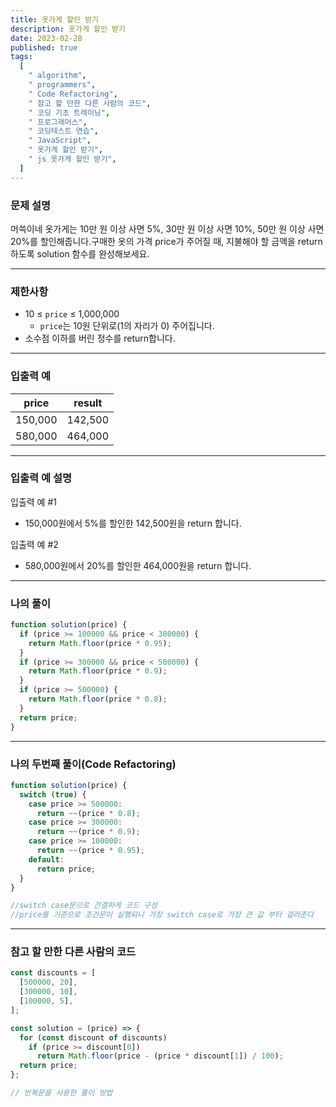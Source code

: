 ```yaml
---
title: 옷가게 할인 받기
description: 옷가게 할인 받기
date: 2023-02-28
published: true
tags:
  [
    " algorithm",
    " programmers",
    " Code Refactoring",
    " 참고 할 만한 다른 사람의 코드",
    " 코딩 기초 트레이닝",
    " 프로그래머스",
    " 코딩테스트 연습",
    " JavaScript",
    " 옷가게 할인 받기",
    " js 옷가게 할인 받기",
  ]
---
```


### 문제 설명

머쓱이네 옷가게는 10만 원 이상 사면 5%, 30만 원 이상 사면 10%, 50만 원 이상 사면 20%를 할인해줍니다.구매한 옷의 가격 price가 주어질 때, 지불해야 할 금액을 return 하도록 solution 함수를 완성해보세요.

---

### 제한사항

- 10 ≤ `price` ≤ 1,000,000
  - `price`는 10원 단위로(1의 자리가 0) 주어집니다.
- 소수점 이하를 버린 정수를 return합니다.

---

### 입출력 예

| price   | result  |
| ------- | ------- |
| 150,000 | 142,500 |
| 580,000 | 464,000 |

---

### 입출력 예 설명

입출력 예 #1

- 150,000원에서 5%를 할인한 142,500원을 return 합니다.

입출력 예 #2

- 580,000원에서 20%를 할인한 464,000원을 return 합니다.

---

### 나의 풀이

```jsx
function solution(price) {
  if (price >= 100000 && price < 300000) {
    return Math.floor(price * 0.95);
  }
  if (price >= 300000 && price < 500000) {
    return Math.floor(price * 0.9);
  }
  if (price >= 500000) {
    return Math.floor(price * 0.8);
  }
  return price;
}
```

---

### 나의 두번째 풀이(Code Refactoring)

```jsx
function solution(price) {
  switch (true) {
    case price >= 500000:
      return ~~(price * 0.8);
    case price >= 300000:
      return ~~(price * 0.9);
    case price >= 100000:
      return ~~(price * 0.95);
    default:
      return price;
  }
}

//switch case문으로 간결하게 코드 구성
//price를 기준으로 조건문이 실행되니 가장 switch case로 가장 큰 값 부터 걸러준다
```

---

### 참고 할 만한 다른 사람의 코드

```jsx
const discounts = [
  [500000, 20],
  [300000, 10],
  [100000, 5],
];

const solution = (price) => {
  for (const discount of discounts)
    if (price >= discount[0])
      return Math.floor(price - (price * discount[1]) / 100);
  return price;
};

// 반복문을 사용한 풀이 방법
```

